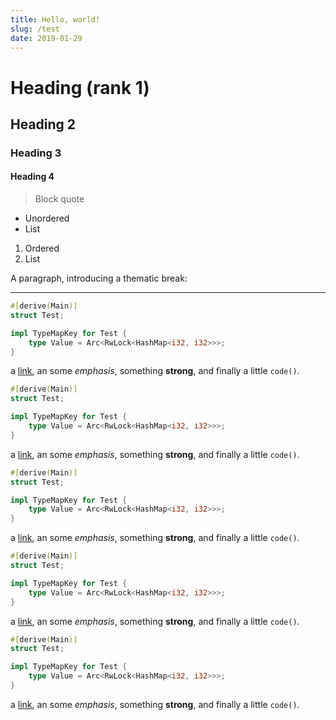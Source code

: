 ```yaml
---
title: Hello, world!
slug: /test
date: 2019-01-29
---
```


# Heading (rank 1)
## Heading 2
### Heading 3
#### Heading 4

> Block quote

* Unordered
* List

1. Ordered
2. List

A paragraph, introducing a thematic break:

---

```rust
#[derive(Main)]
struct Test;

impl TypeMapKey for Test {
    type Value = Arc<RwLock<HashMap<i32, i32>>>;
}
```

a [link](https://example.com), an  some *emphasis*,
something **strong**, and finally a little `code()`.
```rust
#[derive(Main)]
struct Test;

impl TypeMapKey for Test {
    type Value = Arc<RwLock<HashMap<i32, i32>>>;
}
```

a [link](https://example.com), an  some *emphasis*,
something **strong**, and finally a little `code()`.
```rust
#[derive(Main)]
struct Test;

impl TypeMapKey for Test {
    type Value = Arc<RwLock<HashMap<i32, i32>>>;
}
```

a [link](https://example.com), an  some *emphasis*,
something **strong**, and finally a little `code()`.
```rust
#[derive(Main)]
struct Test;

impl TypeMapKey for Test {
    type Value = Arc<RwLock<HashMap<i32, i32>>>;
}
```

a [link](https://example.com), an  some *emphasis*,
something **strong**, and finally a little `code()`.
```rust
#[derive(Main)]
struct Test;

impl TypeMapKey for Test {
    type Value = Arc<RwLock<HashMap<i32, i32>>>;
}
```

a [link](https://example.com), an  some *emphasis*,
something **strong**, and finally a little `code()`.